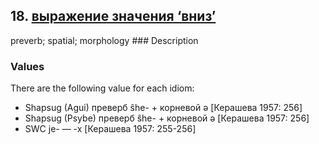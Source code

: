 ## 18. <a href =  'https://agricolamz.github.io/The_Circassian_Isoglosses_Database/18.html'>выражение значения 'вниз'</a>
preverb; spatial; morphology
### Description



### Values
There are the following value for each idiom:

* Shapsug (Agui) преверб ŝhe- + корневой ə [Керашева 1957: 256] 
* Shapsug (Psybe) преверб ŝhe- + корневой ə [Керашева 1957: 256] 
* SWC  je- — -x [Керашева 1957: 255-256] 

